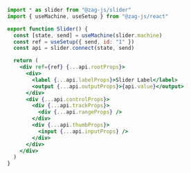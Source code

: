 ```jsx
import * as slider from "@zag-js/slider"
import { useMachine, useSetup } from "@zag-js/react"

export function Slider() {
  const [state, send] = useMachine(slider.machine)
  const ref = useSetup({ send, id: "1" })
  const api = slider.connect(state, send)

  return (
    <div ref={ref} {...api.rootProps}>
      <div>
        <label {...api.labelProps}>Slider Label</label>
        <output {...api.outputProps}>{api.value}</output>
      </div>
      <div {...api.controlProps}>
        <div {...api.trackProps}>
          <div {...api.rangeProps} />
        </div>
        <div {...api.thumbProps}>
          <input {...api.inputProps} />
        </div>
      </div>
    </div>
  )
}
```

